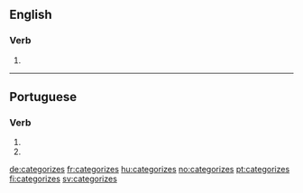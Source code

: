 ==English==

===Verb===
{{head|en|verb form}}

# {{en-third-person singular of|categorize}}

----

==Portuguese==

===Verb===
{{pt-verb-form}}

# {{conjugation of|categorizar||2|s|present|subjunctive|lang=pt}}
# {{conjugation of|categorizar||2|s|negative|imperative|lang=pt}}

[[de:categorizes]]
[[fr:categorizes]]
[[hu:categorizes]]
[[no:categorizes]]
[[pt:categorizes]]
[[fi:categorizes]]
[[sv:categorizes]]